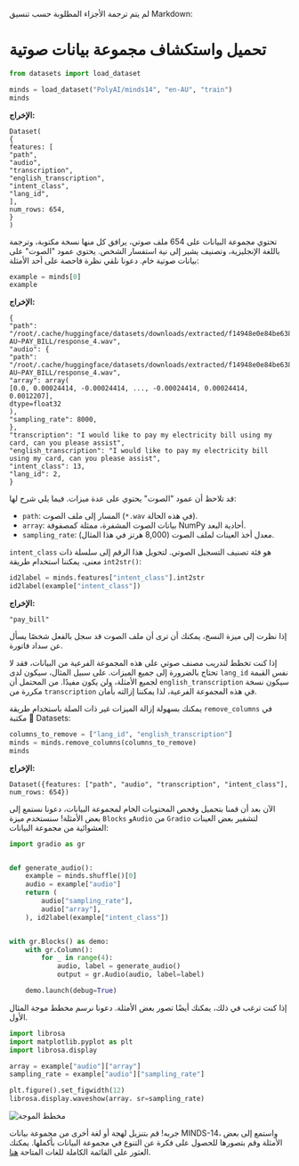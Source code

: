 لم يتم ترجمة الأجزاء المطلوبة حسب تنسيق Markdown:

# تحميل واستكشاف مجموعة بيانات صوتية

```py
from datasets import load_dataset

minds = load_dataset("PolyAI/minds14", "en-AU", "train")
minds
```

**الإخراج:**

```
Dataset(
{
features: [
"path",
"audio",
"transcription",
"english_transcription",
"intent_class",
"lang_id",
],
num_rows: 654,
}
)
```

تحتوي مجموعة البيانات على 654 ملف صوتي، يرافق كل منها نسخة مكتوبة، وترجمة باللغة الإنجليزية، وتصنيف يشير إلى نية استفسار الشخص. يحتوي عمود "الصوت" على بيانات صوتية خام. دعونا نلقي نظرة فاحصة على أحد الأمثلة:

```py
example = minds[0]
example
```

**الإخراج:**

```
{
"path": "/root/.cache/huggingface/datasets/downloads/extracted/f14948e0e84be638dd7943ac36518a4cf3324e8b7aa331c5ab11541518e9368c/en-AU~PAY_BILL/response_4.wav",
"audio": {
"path": "/root/.cache/huggingface/datasets/downloads/extracted/f14948e0e84be638dd7943ac36518a4cf3324e8b7aa331c5ab11541518e9368c/en-AU~PAY_BILL/response_4.wav",
"array": array(
[0.0, 0.00024414, -0.00024414, ..., -0.00024414, 0.00024414, 0.0012207],
dtype=float32
),
"sampling_rate": 8000,
},
"transcription": "I would like to pay my electricity bill using my card, can you please assist",
"english_transcription": "I would like to pay my electricity bill using my card, can you please assist",
"intent_class": 13,
"lang_id": 2,
}
```

قد تلاحظ أن عمود "الصوت" يحتوي على عدة ميزات. فيما يلي شرح لها:

- `path`: المسار إلى ملف الصوت (`*.wav` في هذه الحالة).
- `array`: بيانات الصوت المشفرة، ممثلة كمصفوفة NumPy أحادية البعد.
- `sampling_rate`: معدل أخذ العينات لملف الصوت (8,000 هرتز في هذا المثال).

`intent_class` هو فئة تصنيف التسجيل الصوتي. لتحويل هذا الرقم إلى سلسلة ذات معنى، يمكننا استخدام طريقة `int2str()`:

```py
id2label = minds.features["intent_class"].int2str
id2label(example["intent_class"])
```

**الإخراج:**

```
"pay_bill"
```

إذا نظرت إلى ميزة النسخ، يمكنك أن ترى أن ملف الصوت قد سجل بالفعل شخصًا يسأل عن سداد فاتورة.

إذا كنت تخطط لتدريب مصنف صوتي على هذه المجموعة الفرعية من البيانات، فقد لا تحتاج بالضرورة إلى جميع الميزات. على سبيل المثال، سيكون لدى `lang_id` نفس القيمة لجميع الأمثلة، ولن يكون مفيدًا. من المحتمل أن `english_transcription` سيكون نسخة مكررة من `transcription` في هذه المجموعة الفرعية، لذا يمكننا إزالته بأمان.

يمكنك بسهولة إزالة الميزات غير ذات الصلة باستخدام طريقة `remove_columns` في مكتبة 🤗 Datasets:

```py
columns_to_remove = ["lang_id", "english_transcription"]
minds = minds.remove_columns(columns_to_remove)
minds
```

**الإخراج:**

```
Dataset({features: ["path", "audio", "transcription", "intent_class"], num_rows: 654})
```

الآن بعد أن قمنا بتحميل وفحص المحتويات الخام لمجموعة البيانات، دعونا نستمع إلى بعض الأمثلة! سنستخدم ميزة `Blocks` و`Audio` من `Gradio` لتشفير بعض العينات العشوائية من مجموعة البيانات:

```py
import gradio as gr


def generate_audio():
    example = minds.shuffle()[0]
    audio = example["audio"]
    return (
        audio["sampling_rate"],
        audio["array"],
    ), id2label(example["intent_class"])


with gr.Blocks() as demo:
    with gr.Column():
        for _ in range(4):
            audio, label = generate_audio()
            output = gr.Audio(audio, label=label)

    demo.launch(debug=True)
```

إذا كنت ترغب في ذلك، يمكنك أيضًا تصور بعض الأمثلة. دعونا نرسم مخطط موجة المثال الأول.

```py
import librosa
import matplotlib.pyplot as plt
import librosa.display

array = example["audio"]["array"]
sampling_rate = example["audio"]["sampling_rate"]

plt.figure().set_figwidth(12)
librosa.display.waveshow(array، sr=sampling_rate)
```

<div class="flex justify-center">
<img src="https://huggingface.co/datasets/huggingface-course/audio-course-images/resolve/main/waveform_unit1.png" alt="مخطط الموجة">
</div>

جربه! قم بتنزيل لهجة أو لغة أخرى من مجموعة بيانات MINDS-14، واستمع إلى بعض الأمثلة وقم بتصورها للحصول على فكرة عن التنوع في مجموعة البيانات بأكملها. يمكنك العثور على القائمة الكاملة للغات المتاحة [هنا](https://huggingface.co/datasets/PolyAI/minds14).